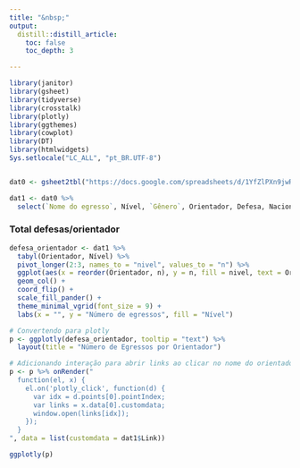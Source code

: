 ---
title: "&nbsp;"
output:
  distill::distill_article:
    toc: false
    toc_depth: 3

---



```{r setup, include=FALSE}

library(janitor)
library(gsheet)
library(tidyverse)
library(crosstalk)
library(plotly)
library(ggthemes)
library(cowplot)
library(DT)
library(htmlwidgets)
Sys.setlocale("LC_ALL", "pt_BR.UTF-8")


dat0 <- gsheet2tbl("https://docs.google.com/spreadsheets/d/1YfZlPXn9jwRfneV4j5lmNpRQcQh0LWc8/edit?usp=sharing&ouid=116573839171815179218&rtpof=true&sd=true")

dat1 <- dat0 %>% 
  select(`Nome do egresso`, Nível, `Gênero`, Orientador, Defesa, Nacionalidade, `Tipo de vínculo`) 

```

### Total defesas/orientador

```{r echo=FALSE}

defesa_orientador <- dat1 %>% 
  tabyl(Orientador, Nível) %>% 
  pivot_longer(2:3, names_to = "nivel", values_to = "n") %>% 
  ggplot(aes(x = reorder(Orientador, n), y = n, fill = nivel, text = Orientador)) +
  geom_col() +
  coord_flip() +
  scale_fill_pander() +
  theme_minimal_vgrid(font_size = 9) +
  labs(x = "", y = "Número de egressos", fill = "Nível")

# Convertendo para plotly
p <- ggplotly(defesa_orientador, tooltip = "text") %>%
  layout(title = "Número de Egressos por Orientador") 

# Adicionando interação para abrir links ao clicar no nome do orientador
p <- p %>% onRender("
  function(el, x) {
    el.on('plotly_click', function(d) {
      var idx = d.points[0].pointIndex;
      var links = x.data[0].customdata; 
      window.open(links[idx]);
    });
  }
", data = list(customdata = dat1$Link))

ggplotly(p)

```



